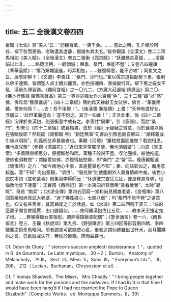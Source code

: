```yaml
---
---
---
```

title: 五二 全後漢文卷四四
---




崔駰《七依》寫“美人”云：“迴顧百萬，一笑千金。…… 當此之時，孔子傾於阿谷，柳下忽而更婚，老聃遺其虚静，揚雄失其太玄。”按參觀論《全漢文》卷二二司馬相如《美人賦》。《全後漢文》卷五二張衡《西京賦》：“妖蠱艷夫夏姬，……增嬋娟以此豸。……眳藐流眄，一顧傾城；展季、桑門，誰能不營”；又卷八四邊讓《章華臺賦》：“爾乃妍媚遽進，巧弄相加，……雖復柳惠，能不咨嗟”；同崔文之旨。展季即柳下；《文選》李善註：“桑門、沙門也。”崔以儒宗道祖配柳下惠，張則以佛子連類，皆謂聖人貞士覩此麗質，亦色授魂與、喪操變行耳。柳下惠之嫗女不亂，漢前久傳習道。《雜阿含經》之一〇九二、《方廣大莊嚴經·降魔品》第二〇、《佛本行集經·魔怖菩薩品》第三一等詳述魔女作六百種“色”、三十二種“媚”以“惑” 佛，佛斥爲“尿屎囊袋”；《四十二章經》簡約爲天神獻玉女試佛，佛言：“革囊衆穢，爾來何爲？……去！吾不用爾！”。《後漢書·襄楷傳》上書：“天神有遣好女，浮屠曰：‘此但革囊盛血！’遂不盼之。其守一如此！”；正言此事。倘《四十二章經》洵譯於東漢初，則張衡意中或有之。李善註“展季”，引《家語》，而註“桑門”，却未引《四十二章經》或襄楷書，豈於《經》示疑疑之微意，而於襄書以爲在張賦後耶？然班固《兩都賦·序》“朝廷無事”句善註引蔡邕而自解曰：“諸釋義或引後以明前”，則義例又非甚嚴者也。秦觀《河傳》“籬枯壁盡因誰做？若説相思，佛也眉兒聚”（參觀《滿園花》：“近日來非常羅皁醜，佛也須眉皺”）；向滈《青玉案》“多情賦得相思分，便攬斷愁和悶，萬種千般説不盡。喫他圈樻，被他拖逗，便佛也須教恨”；謂斷愛如佛，亦復情結愁縈，即“桑門” 之“營”耳。晚唐顧甄遠《惆悵詩》之八：“如今兩地心中事，直是瞿曇也不知”；秦、向語氣似之，而用意較進。蓋“不知” 尚出旁觀，“須恨”、“眉兒聚”則使塵網外人置身情網中矣。後世小説院本如《宣和遺事》前集寫李師師云：“休道徽宗直恁荒狂，便是釋迦尊佛，也惱教他會下蓮臺”；王實甫《西廂記》第一本第四折寫僧衆“貪看鶯鶯”，太師“凝眺”，班首 “痴呆”；《水滸全傳》第四五回寫一堂和尚見楊雄老婆、《金瓶梅》第八回寫衆和尚見武大老婆，“迷了佛性禪心，七顛八倒”；均“桑門不能不營”之遺意也。抑又有甚焉者，其寫鴆媒之工於誘惑，如《水滸》第二四回稱王婆云：“端的這婆子開言欺陸賈，出口勝隨何。……使阿羅漢抱住比丘尼，……教李天王摟定鬼子母。……教唆得織女害相思，調弄得嫦娥尋配偶”；《警世通言》卷一六、《醒世恒言》卷三、王鑨《秋虎邱》第九折、《野叟曝言》第三四回等形容劉四媽、李四嫂輩之擅牽馬略同。前者謂見可欲能使心亂，後者逕謂仙佛雖出世升天，而耳聞媒妁之言，已欲破戒失守，無俟於目覩。誇而益甚也。

Cf. Odon de Cluny：“ stercoris saccum amplecti desideramus ！”，quoted in R. de Gourmont，Le Latin mystique， 30－2； Burton， Anatomy of Melancholy， Pt.III， Sect. III，Mem. V，Subs. III，“ Everyman’s Lib.”， III， 208， 212（ Lucian，Buchanan，Chrysostom et al）.

Cf. T homas Shadwell，The Miser， Mrs Cheatly：“ I bring people together and make work for the parsons and the midwives. If I had liv’d in that time I would have been hang’d if I had not married the Pope to Queen Elizabeth”（Complete Works，ed. Montaque Summers，II，39）.
